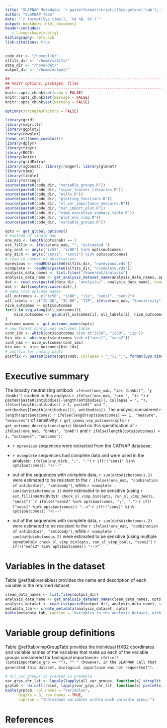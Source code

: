 ```yaml
---
title: "SLAPNAP Metadata: `r paste(format(strsplit(Sys.getenv('nab'), split = ';')[[1]], justify = 'none'), collapse = ', ')`"
author: "SLAPNAP Team"
date: "`r format(Sys.time(), '%d %B, %Y')`"
output: bookdown::html_document2
header-includes:
   - \usepackage{subfig}
bibliography: refs.bib
link-citations: true
---
```


```r
code_dir <- "/home/lib/"
slfits_dir <- "/home/slfits/"
data_dir <- "/home/dat/"
output_dir <- "/home/output/"

## ----------------------------------------------------------------------------
## Knitr options, packages, files
## ----------------------------------------------------------------------------
knitr::opts_chunk$set(echo = FALSE)
knitr::opts_chunk$set(message = FALSE)
knitr::opts_chunk$set(warning = FALSE)

options(stringsAsFactors = FALSE)

library(grid)
library(magrittr)
library(ggplot2)
library(cowplot)
theme_set(theme_cowplot())
library(dplyr)
library(tidyr)
library(ROCR)
library(knitr)
library(gridExtra)
library(xgboost); library(ranger); library(glmnet)
library(vimp)
library(tibble)
library(stringr)
source(paste0(code_dir, "variable_groups.R"))
source(paste0(code_dir, "super_learner_libraries.R"))
source(paste0(code_dir, "utils.R"))
source(paste0(code_dir, "plotting_functions.R"))
source(paste0(code_dir, "ml_var_importance_measures.R"))
source(paste0(code_dir, "var_import_plot.R"))
source(paste0(code_dir, "vimp_executive_summary_table.R"))
source(paste0(code_dir, "plot_one_vimp.R"))
source(paste0(code_dir, "variable_groups.R"))
```

```r
opts <- get_global_options()
# boolean of single nab
one_nab <- length(opts$nab) == 1
est_fillin <- ifelse(one_nab, "", "estimated ")
any_cont <- any(c("ic50", "ic80") %in% opts$outcomes)
any_dich <- any(c("sens1", "sens2") %in% opts$outcomes)
# read in number of observations
nprevious <- readRDS(paste0(slfits_dir, "nprevious.rds"))
ncomplete <- readRDS(paste0(slfits_dir, "ncomplete.rds"))
analysis_data_names <- list.files("/home/dat/analysis")
analysis_data_name <- get_analysis_dataset_name(analysis_data_names, opts)
dat <- read.csv(paste0(data_dir, "analysis/", analysis_data_name), header = TRUE)
dat <- dat[complete.cases(dat),]
# make nice outcome names
all_outcomes <- c("ic50", "ic80", "iip", "sens1", "sens2")
all_labels <- c("IC-50", "IC-80", "IIP", ifelse(one_nab, "Sensitivity", "Estimated sensitivity"), "Multiple sensitivity")
nice_outcomes <- opts$outcomes
for(i in seq_along(all_outcomes)){
    nice_outcomes <- gsub(all_outcomes[i], all_labels[i], nice_outcomes)
}
outcome_names <- get_outcome_names(opts)
# now format continuous outcomes table
cont_idx <- which(opts$outcomes %in% c("ic50", "ic80", "iip"))
bin_idx <- which(opts$outcomes %in% c("sens1", "sens2"))
cont_nms <- nice_outcomes[cont_idx]
bin_nms <- nice_outcomes[bin_idx]
# postfix for naming plots
postfix <- paste0(paste(opts$nab, collapse = "_"), "_", format(Sys.time(), "%d%b%Y"))
```

# Executive summary

The broadly neutralizing antibod`r ifelse(!one_nab, "ies (bnAbs)", "y (bnAb)")` studied in this analysis `r ifelse(!one_nab, "are ", "is ")` `r paste0(paste0(antibodies[-length(antibodies)], collapse = ", "), ifelse(length(antibodies) > 1, paste0(" and ", antibodies[length(antibodies)]), antibodies))`. The analysis considered `r length(opts$outcomes)` `r ifelse(length(opts$outcomes) == 1, "measure", "measures")` of sensitivity: `r get_comma_sep_outcomes(opts)` `r get_outcome_descriptions(opts)` Based on this specification of `r ifelse(!one_nab, "bnAbs", "bnAb")` and `r ifelse(length(opts$outcomes) > 1, "outcomes", "outcome")`:

* `r nprevious` sequences were extracted from the CATNAP database;

* `r ncomplete` sequences had complete data and were used in the analysis`r ifelse(any_dich, ";", ".")`
`r if(!("sens1" %in% opts$outcomes)) "<!--"`
* out of the sequences with complete data, `r sum(dat$dichotomous.1)` were estimated to be resistant to the `r ifelse(!one_nab, "combination of antibodies", "antibody")`, while `r ncomplete - sum(dat$dichotomous.1)` were estimated to be sensitive (using `r est_fillin`sensitivity)`r check_sl_vimp_bin(opts, run_sl_vimp_bools, "sens1")``r ifelse("sens2" %in% opts$outcomes, ";", ".")`
`r if(!("sens1" %in% opts$outcomes)) "-->"`
`r if(!("sens2" %in% opts$outcomes)) "<!--"`
* out of the sequences with complete data, `r sum(dat$dichotomous.2)` were estimated to be resistant to the `r ifelse(!one_nab, "combination of antibodies", "antibody")`, while `r ncomplete - sum(dat$dichotomous.2)` were estimated to be sensitive (using multiple sensitivity)`r check_sl_vimp_bin(opts, run_sl_vimp_bools, "sens2")`
`r if(!("sens2" %in% opts$outcomes)) "-->"`

# Variables in the dataset

Table \@ref(tab:variables) provides the name and description of each variable in the returned dataset.

```r
clean_data_names <- list.files(output_dir)
analysis_data_name <- get_analysis_dataset_name(clean_data_names, opts)
analysis_dataset <- read.csv(paste0(output_dir, analysis_data_name), stringsAsFactors = FALSE)
metadata_tab <- create_metadata(analysis_dataset, opts)
kable(metadata_tab, caption = "Variables in the analysis dataset, with names and descriptions.")
```

# Variable group definitions

Table \@ref(tab:vimpGroupTab) provides the individual HXB2 coordinates and variable names of the variables that make up each of the variable groups considered for biological importance`r ifelse(!(opts$importance_grp == ""), "" " (however, in the SLAPNAP call that generated this dataset, biological importance was not requested)")`.

```r
# all_var_groups is created in preamble
var_grps_chr_lst <- lapply(lapply(all_var_groups, function(x) strsplit(x, ".", fixed = TRUE)), function(x) do.call(c, lapply(x, function(y) paste0(y[!grepl("hxb2", y) & !grepl("mer", y)], collapse = "."))))
grptab <- do.call(rbind, lapply(var_grps_chr_lst, function(x) paste0(x, collapse = ", ")))
kable(grptab, col.names = "Variables",
      digits = 3, row.names = TRUE,
      caption = "Individual variables within each variable group.")
```

# References

